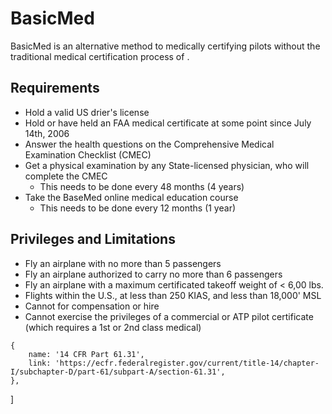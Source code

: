 

# BasicMed

BasicMed is an alternative method to medically certifying pilots without the
traditional medical certification process of <Reg showTitle part="67" />.

## Requirements

-   Hold a valid US drier's license
-   Hold or have held an FAA medical certificate at some point since July 14th,
    2006
-   Answer the health questions on the Comprehensive Medical Examination
    Checklist (CMEC)
-   Get a physical examination by any State-licensed physician, who will
    complete the CMEC
    -   This needs to be done every 48 months (4 years)
-   Take the BaseMed online medical education course
    -   This needs to be done every 12 months (1 year)

## Privileges and Limitations

-   Fly an airplane with no more than 5 passengers
-   Fly an airplane authorized to carry no more than 6 passengers
-   Fly an airplane with a maximum certificated takeoff weight of < 6,00 lbs.
-   Flights within the U.S., at less than 250 KIAS, and less than 18,000' MSL
-   Cannot for compensation or hire
-   Cannot exercise the privileges of a commercial or ATP pilot certificate
    (which requires a 1st or 2nd class medical)

<Reg part="61.113(i)" />

    {
        name: '14 CFR Part 61.31',
        link: 'https://ecfr.federalregister.gov/current/title-14/chapter-I/subchapter-D/part-61/subpart-A/section-61.31',
    },
]
